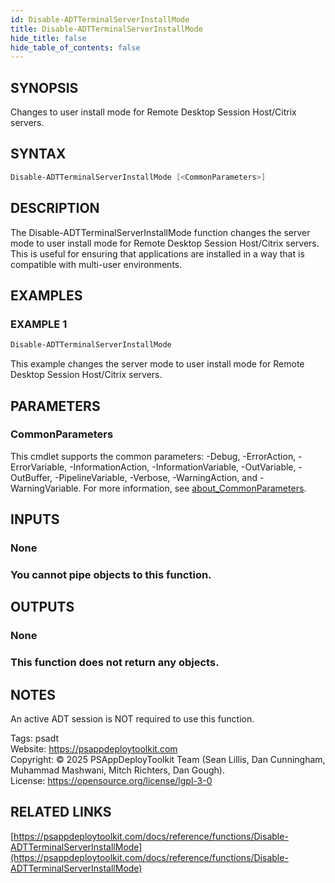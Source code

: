 ```yaml
---
id: Disable-ADTTerminalServerInstallMode
title: Disable-ADTTerminalServerInstallMode
hide_title: false
hide_table_of_contents: false
---
```


## SYNOPSIS

Changes to user install mode for Remote Desktop Session Host/Citrix servers.

## SYNTAX

```powershell
Disable-ADTTerminalServerInstallMode [<CommonParameters>]
```

## DESCRIPTION

The Disable-ADTTerminalServerInstallMode function changes the server mode to user install mode for Remote Desktop Session Host/Citrix servers.
This is useful for ensuring that applications are installed in a way that is compatible with multi-user environments.

## EXAMPLES

### EXAMPLE 1

```powershell
Disable-ADTTerminalServerInstallMode
```

This example changes the server mode to user install mode for Remote Desktop Session Host/Citrix servers.

## PARAMETERS

### CommonParameters

This cmdlet supports the common parameters: -Debug, -ErrorAction, -ErrorVariable, -InformationAction, -InformationVariable, -OutVariable, -OutBuffer, -PipelineVariable, -Verbose, -WarningAction, and -WarningVariable. For more information, see [about_CommonParameters](http://go.microsoft.com/fwlink/?LinkID=113216).

## INPUTS

### None

### You cannot pipe objects to this function.
## OUTPUTS

### None

### This function does not return any objects.
## NOTES
An active ADT session is NOT required to use this function.

Tags: psadt<br />
Website: https://psappdeploytoolkit.com<br />
Copyright: © 2025 PSAppDeployToolkit Team (Sean Lillis, Dan Cunningham, Muhammad Mashwani, Mitch Richters, Dan Gough).<br />
License: https://opensource.org/license/lgpl-3-0

## RELATED LINKS

[https://psappdeploytoolkit.com/docs/reference/functions/Disable-ADTTerminalServerInstallMode](https://psappdeploytoolkit.com/docs/reference/functions/Disable-ADTTerminalServerInstallMode)
